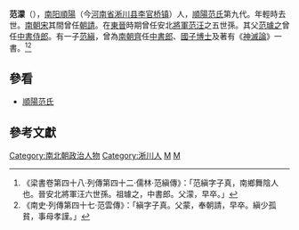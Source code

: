 '''范濛'''（{{bd|5世紀||？|catIdx=F}}），[[南阳郡|南阳]][[順陽|順陽]]（今[[河南省|河南省]][[淅川县|淅川县]][[李官桥镇|李官桥镇]]）人，[[順陽范氏|順陽范氏]]第九代。年輕時去世。[[南朝宋|南朝宋]]其間曾任[[朝請|朝請]]。在[[東晉|東晉]]時期曾任安北[[將軍|將軍]][[范汪|范汪]]之五世孫。其父[[范璩之|范璩之]]曾任[[中書侍郎|中書侍郎]]。有一子[[范縝|范縝]]，曾為[[南朝齊|南朝齊]]任[[中書郎|中書郎]]、[[國子博士|國子博士]]及著有《[[神滅論|神滅論]]》一書。<ref>《梁書卷第四十八‧列傳第四十二‧儒林‧范縝傳》：「范縝字子真，南鄉舞陰人也。晉安北將軍汪六世孫。祖璩之，中書郎。父濛，早卒。」</ref><ref>《南史‧列傳第四十七‧范雲傳》：「縝字子真。父蒙，奉朝請，早卒。縝少孤貧，事母孝謹。」</ref>

==參看==
*[[順陽范氏|順陽范氏]]

==參考文獻==
{{wikisource|梁書/卷48}}
{{wikisource|南史/卷57}}
{{Reflist}}

{{DEFAULTSORT:Fan范}}
[[Category:南北朝政治人物|Category:南北朝政治人物]]
[[Category:淅川人|Category:淅川人]]
[[Category:順陽範氏|M]]
[[Category:_范姓|M]]